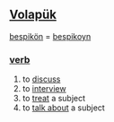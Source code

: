 == [[Volapük]] == 
[[bespikön]] = [[bespikoyn]]  
=== [[verb]] === 
# to [[discuss]] 
# to [[interview]] 
# to [[treat]] a subject 
# to [[talk about]] a subject
